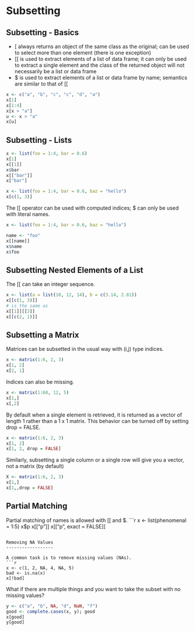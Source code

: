 Subsetting
===========

Subsetting - Basics
----------

* [ always returns an object of the same class as the original; can be used to select more than one element (there is one exception)
* [[ is used to extract elements of a list of data frame; it can only be used to extract a single element and the class of the returned object will not necessarily be a list or data frame
* $ is used to extract elements of a list or data frame by name; semantics are similar to that of [[

```r
x <- c("a", "b", "c", "c", "d", "a")
x[1]
x[1:4]
x[x > "a"]
u <- x > "a"
x[u]
```

Subsetting - Lists
-------------------

```r
x <- list(foo = 1:4, bar = 0.6)
x[1]
x[[1]]
x$bar
x[["bar"]]
x["bar"]

x <- list(foo = 1:4, bar = 0.6, baz = "hello")
x[c(1, 3)]
```

The [[ operator can be used with computed indices; $ can only be used with literal names.

```r
x <- list(foo = 1:4, bar = 0.6, baz = "hello")

name <- "foo"
x[[name]]
x$name
x$foo
```

Subsetting Nested Elements of a List
------------------------------------

The [[ can take an integer sequence.

```r
x <- list(a = list(10, 12, 14), b = c(3.14, 2.81))
x[[c(1, 3)]]
# is the same as
x[[1]][[3]]
x[[c(2, 1)]]
```

Subsetting a Matrix
-------------------

Matrices can be subsetted in the usual way with (i,j) type indices.

```r
x <- matrix(1:6, 2, 3)
x[1, 2]
x[2, 1]
```

Indices can also be missing.

```r
x <- matrix(1:60, 12, 5)
x[1,]
x[,2]
```

By default when a single element is retrieved, it is returned as a vector of length 1 rather than a 1 x 1 matrix. This behavior can be turned off by setting drop = FALSE.

```r
x <- matrix(1:6, 2, 3)
x[1, 2]
x[1, 2, drop = FALSE]
```

Similarly, subsetting a single column or a single row will give you a vector, not a matrix (by default)

```r
X <- matrix(1:6, 2, 3)
x[1,]
x[1,,drop = FALSE]
```

Partial Matching
----------------

Partial matching of names is allowed with [[ and $.
```r
x <- list(phenomenal = 1:5)
x$p
x[["p"]]
x[["p", exact = FALSE]]
```

Removing NA Values
------------------

A common task is to remove missing values (NAs).
```r
x <- c(1, 2, NA, 4, NA, 5)
bad <- is.na(x)
x[!bad]
```

What if there are multiple things and you want to take the subset with no missing values?
```r
y <- c("a", "b", NA, "d", NaN, "f")
good <- complete.cases(x, y); good
x[good]
y[good]
```